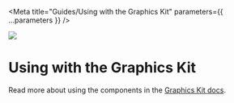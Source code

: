 
<Meta
  title="Guides/Using with the Graphics Kit"
  parameters={{ ...parameters }}
/>

![](https://graphics.thomsonreuters.com/style-assets/images/logos/reuters-graphics-logo/svg/graphics-logo-color-dark.svg)

# Using with the Graphics Kit

Read more about using the components in the [Graphics Kit docs](https://reuters-graphics.github.io/docs_graphics-kit/for_developers/graphics-components/).
